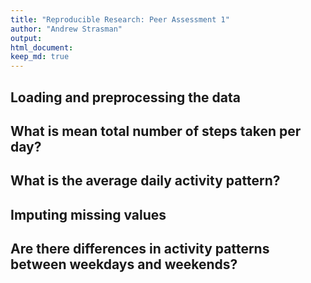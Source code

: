 ```yaml
---
title: "Reproducible Research: Peer Assessment 1"
author: "Andrew Strasman"
output: 
html_document:
keep_md: true
---
```



## Loading and preprocessing the data



## What is mean total number of steps taken per day?



## What is the average daily activity pattern?



## Imputing missing values



## Are there differences in activity patterns between weekdays and weekends?

